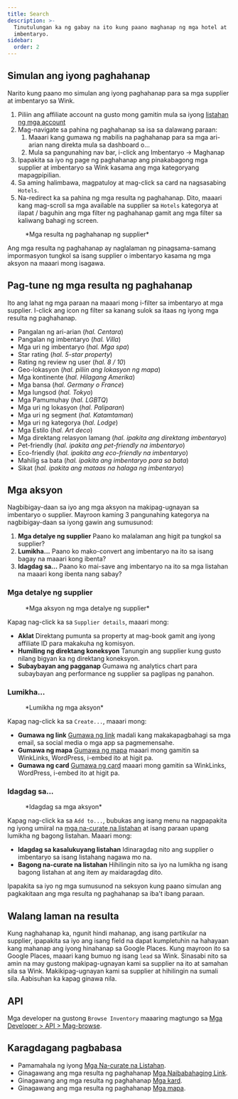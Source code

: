 ```yaml
---
title: Search
description: >-
  Tinutulungan ka ng gabay na ito kung paano maghanap ng mga hotel at
  imbentaryo.
sidebar:
  order: 2
---
```


## Simulan ang iyong paghahanap

Narito kung paano mo simulan ang iyong paghahanap para sa mga supplier at imbentaryo sa Wink.

1. Piliin ang affiliate account na gusto mong gamitin mula sa iyong [listahan ng mga account](https://studio.wink.travel/company/list)
2. Mag-navigate sa pahina ng paghahanap sa isa sa dalawang paraan:
   1. Maaari kang gumawa ng mabilis na paghahanap para sa mga ari-arian nang direkta mula sa dashboard o...
   2. Mula sa pangunahing nav bar, i-click ang Imbentaryo → Maghanap
3. Ipapakita sa iyo ng page ng paghahanap ang pinakabagong mga supplier at imbentaryo sa Wink kasama ang mga kategoryang mapagpipilian.
4. Sa aming halimbawa, magpatuloy at mag-click sa card na nagsasabing `Hotels`.
5. Na-redirect ka sa pahina ng mga resulta ng paghahanap. Dito, maaari kang mag-scroll sa mga available na supplier sa `Hotels` kategorya at ilapat / baguhin ang mga filter ng paghahanap gamit ang mga filter sa kaliwang bahagi ng screen.

<figure>
  <CloudinaryImage width="700" height="570" resize="scale" quality="best" alt="Mga resulta ng paghahanap" src="academy/search-results" errorImage="noimage_opaque_nyrtl0.png" />

  <figcaption>*Mga resulta ng paghahanap ng supplier*</figcaption>
</figure>


Ang mga resulta ng paghahanap ay naglalaman ng pinagsama-samang impormasyon tungkol sa isang supplier o imbentaryo kasama ng mga aksyon na maaari mong isagawa.

## Pag-tune ng mga resulta ng paghahanap

Ito ang lahat ng mga paraan na maaari mong i-filter sa imbentaryo at mga supplier. I-click ang icon ng filter sa kanang sulok sa itaas ng iyong mga resulta ng paghahanap.

* Pangalan ng ari-arian (*hal. Centara*)
* Pangalan ng imbentaryo (*hal. Villa*)
* Mga uri ng imbentaryo (*hal. Mga spa*)
* Star rating (*hal. 5-star property*)
* Rating ng review ng user (*hal. 8 / 10*)
* Geo-lokasyon (*hal. piliin ang lokasyon ng mapa*)
* Mga kontinente (*hal. Hilagang Amerika*)
* Mga bansa (*hal. Germany o France*)
* Mga lungsod (*hal. Tokyo*)
* Mga Pamumuhay (*hal. LGBTQ*)
* Mga uri ng lokasyon (*hal. Paliparan*)
* Mga uri ng segment (*hal. Katamtaman*)
* Mga uri ng kategorya (*hal. Lodge*)
* Mga Estilo (*hal. Art deco*)
* Mga direktang relasyon lamang (*hal. ipakita ang direktang imbentaryo*)
* Pet-friendly (*hal. ipakita ang pet-friendly na imbentaryo*)
* Eco-friendly (*hal. ipakita ang eco-friendly na imbentaryo*)
* Mahilig sa bata (*hal. ipakita ang imbentaryo para sa bata*)
* Sikat (*hal. ipakita ang mataas na halaga ng imbentaryo*)

## Mga aksyon

Nagbibigay-daan sa iyo ang mga aksyon na makipag-ugnayan sa imbentaryo o supplier. Mayroon kaming 3 pangunahing kategorya na nagbibigay-daan sa iyong gawin ang sumusunod:

1. **Mga detalye ng supplier** Paano ko malalaman ang higit pa tungkol sa supplier?
2. **Lumikha...** Paano ko mako-convert ang imbentaryo na ito sa isang bagay na maaari kong ibenta?
3. **Idagdag sa...** Paano ko mai-save ang imbentaryo na ito sa mga listahan na maaari kong ibenta nang sabay?

### Mga detalye ng supplier

<figure>
  <CloudinaryImage width="350" height="190" resize="scale" quality="best" alt="Mga detalye ng supplier" src="academy/supplier-details" errorImage="noimage_opaque_nyrtl0.png" />

  <figcaption>*Mga aksyon ng mga detalye ng supplier*</figcaption>
</figure>


Kapag nag-click ka sa `Supplier details`, maaari mong:

* **Aklat** Direktang pumunta sa property at mag-book gamit ang iyong affiliate ID para makakuha ng komisyon.
* **Humiling ng direktang koneksyon** Tanungin ang supplier kung gusto nilang bigyan ka ng direktang koneksyon.
* **Subaybayan ang pagganap** Gumawa ng analytics chart para subaybayan ang performance ng supplier sa paglipas ng panahon.

### Lumikha...

<figure>
  <CloudinaryImage width="350" height="238" resize="scale" quality="best" alt="Mga aksyon" src="academy/inventory-actions" errorImage="noimage_opaque_nyrtl0.png" />

  <figcaption>*Lumikha ng mga aksyon*</figcaption>
</figure>


Kapag nag-click ka sa `Create...`, maaari mong:

* **Gumawa ng link** [Gumawa ng link](/studio/shareable-links) madali kang makakapagbahagi sa mga email, sa social media o mga app sa pagmemensahe.
* **Gumawa ng mapa** [Gumawa ng mapa](/studio/maps) maaari mong gamitin sa WinkLinks, WordPress, i-embed ito at higit pa.
* **Gumawa ng card** [Gumawa ng card](/studio/cards) maaari mong gamitin sa WinkLinks, WordPress, i-embed ito at higit pa.

### Idagdag sa...

<figure>
  <CloudinaryImage width="350" height="203" resize="scale" quality="best" alt="Mga aksyon" src="academy/add-to" errorImage="noimage_opaque_nyrtl0.png" />

  <figcaption>*Idagdag sa mga aksyon*</figcaption>
</figure>


Kapag nag-click ka sa `Add to...`, bubukas ang isang menu na nagpapakita ng iyong umiiral na [mga na-curate na listahan](/studio/curated-lists) at isang paraan upang lumikha ng bagong listahan. Maaari mong:

* **Idagdag sa kasalukuyang listahan** Idinaragdag nito ang supplier o imbentaryo sa isang listahang nagawa mo na.
* **Bagong na-curate na listahan** Hihilingin nito sa iyo na lumikha ng isang bagong listahan at ang item ay maidaragdag dito.

Ipapakita sa iyo ng mga sumusunod na seksyon kung paano simulan ang pagkakitaan ang mga resulta ng paghahanap sa iba't ibang paraan.

## Walang laman na resulta

Kung naghahanap ka, ngunit hindi mahanap, ang isang partikular na supplier, ipapakita sa iyo ang isang field na dapat kumpletuhin na hahayaan kang mahanap ang iyong hinahanap sa Google Places. Kung mayroon ito sa Google Places, maaari kang bumuo ng isang `lead` sa Wink.
Sinasabi nito sa amin na may gustong makipag-ugnayan kami sa supplier na ito at samahan sila sa Wink. Makikipag-ugnayan kami sa supplier at hihilingin na sumali sila. Aabisuhan ka kapag ginawa nila.

## API

Mga developer na gustong `Browse Inventory` maaaring magtungo sa [Mga Developer > API > Mag-browse](/developers/apis/#browse-api).

## Karagdagang pagbabasa

* Pamamahala ng iyong [Mga Na-curate na Listahan](/studio/curated-lists).
* Ginagawang ang mga resulta ng paghahanap [Mga Naibabahaging Link](/studio/shareable-links).
* Ginagawang ang mga resulta ng paghahanap [Mga kard](/studio/cards).
* Ginagawang ang mga resulta ng paghahanap [Mga mapa](/studio/maps).

